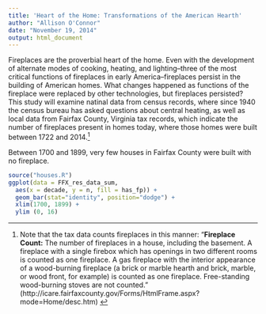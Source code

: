 ```yaml
---
title: 'Heart of the Home: Transformations of the American Hearth'
author: "Allison O'Connor"
date: "November 19, 2014"
output: html_document
---
```


Fireplaces are the proverbial heart of the home. Even with the development of alternate modes of cooking, heating, and lighting--three of the most critical functions of fireplaces in early America--fireplaces persist in the building of American homes. What changes happened as functions of the fireplace were replaced by other technologies, but fireplaces persisted? This study will examine natinal data from census records, where since 1940 the census bureau has asked questions about central heating, as well as local data from Fairfax County, Virginia tax records, which indicate the number of fireplaces present in homes today, where those homes were built between 1722 and 2014.^[Note that the tax data counts fireplaces in this manner: "**Fireplace Count:** 
The number of fireplaces in a house, including the basement. A fireplace with a single firebox which has openings in two different rooms is counted as one fireplace. A gas fireplace with the interior appearance of a wood-burning fireplace (a brick or marble hearth and brick, marble, or wood front, for example) is counted as one fireplace. Free-standing wood-burning stoves are not counted." (http://icare.fairfaxcounty.gov/Forms/HtmlFrame.aspx?mode=Home/desc.htm) ]

Between 1700 and 1899, very few houses in Fairfax County were built with no fireplace.

```r
source("houses.R")
ggplot(data = FFX_res_data_sum,
  aes(x = decade, y = n, fill = has_fp)) + 
  geom_bar(stat="identity", position="dodge") +
  xlim(1700, 1899) +
  ylim (0, 16)


```

